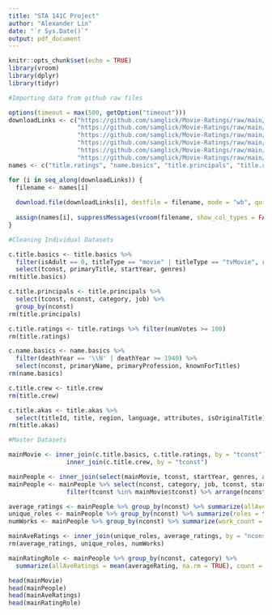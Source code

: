 ```yaml
---
title: "STA 141C Project"
author: "Alexander Lin"
date: "`r Sys.Date()`"
output: pdf_document
---
```


```r
knitr::opts_chunk$set(echo = TRUE)
library(vroom)
library(dplyr)
library(tidyr)
```

```r
#Importing data from github raw files

options(timeout = max(500, getOption("timeout")))
downloadLinks <- c("https://github.com/samglick/Movie-Ratings/raw/main/title.ratings.tsv.gz?download=",
                   "https://github.com/samglick/Movie-Ratings/raw/main/name.basics.tsv.gz?download=",
                   "https://github.com/samglick/Movie-Ratings/raw/main/title.principals.tsv.gz?download=",
                   "https://github.com/samglick/Movie-Ratings/raw/main/title.crew.tsv.gz?download=",
                   "https://github.com/samglick/Movie-Ratings/raw/main/title.basics.tsv.gz?download=",
                   "https://github.com/samglick/Movie-Ratings/raw/main/title.akas.tsv.gz?download=")
names <- c("title.ratings", "name.basics", "title.principals", "title.crew", "title.basics", "title.akas")

for (i in seq_along(downloadLinks)) {
  filename <- names[i]
  
  download.file(downloadLinks[i], destfile = filename, mode = "wb", quiet = TRUE)
  
  assign(names[i], suppressMessages(vroom(filename, show_col_types = FALSE)))
}
```

```r
#Cleaning Individual Datasets

c.title.basics <- title.basics %>%
  filter(isAdult == 0, titleType == "movie" | titleType == "tvMovie", runtimeMinutes >= 60, startYear >= 1940) %>%
  select(tconst, primaryTitle, startYear, genres)
rm(title.basics)

c.title.principals <- title.principals %>%
  select(tconst, nconst, category, job) %>%
  group_by(nconst)
rm(title.principals)

c.title.ratings <- title.ratings %>% filter(numVotes >= 100)
rm(title.ratings)

c.name.basics <- name.basics %>%
  filter(deathYear == '\\N' | deathYear >= 1940) %>%
  select(nconst, primaryName, primaryProfession, knownForTitles)
rm(name.basics)

c.title.crew <- title.crew
rm(title.crew)

c.title.akas <- title.akas %>%
  select(titleId, title, region, language, attributes, isOriginalTitle)
rm(title.akas)
```

```r
#Master Datasets

mainMovie <- inner_join(c.title.basics, c.title.ratings, by = "tconst") %>%
                inner_join(c.title.crew, by = "tconst")

mainPeople <- inner_join(select(mainMovie, tconst, startYear, genres, averageRating), c.title.principals, by = "tconst")
mainPeople <- mainPeople %>% select(nconst, category, job, tconst, startYear, genres, averageRating) %>%
                filter(tconst %in% mainMovie$tconst) %>% arrange(nconst)

average_ratings <- mainPeople %>% group_by(nconst) %>% summarize(allAveRatings = mean(averageRating, na.rm = TRUE))
unique_roles <- mainPeople %>% group_by(nconst) %>% summarize(roles = toString(unique(category)))
numWorks <- mainPeople %>% group_by(nconst) %>% summarize(work_count = n())

mainAveRatings <- inner_join(unique_roles, average_ratings, by = "nconst") %>% inner_join(numWorks, by = "nconst")
rm(average_ratings, unique_roles, numWorks)

mainRatingRole <- mainPeople %>% group_by(nconst, category) %>%
  summarize(allAveRatings = mean(averageRating, na.rm = TRUE), count = n())

head(mainMovie)
head(mainPeople)
head(mainAveRatings)
head(mainRatingRole)
```
